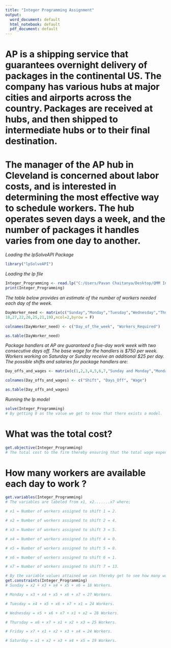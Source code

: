 ```yaml
---
title: "Integer Programming Assignment"
output:
  word_document: default
  html_notebook: default
  pdf_document: default
---
```

# AP is a shipping service that guarantees overnight delivery of packages in the continental US. The company has various hubs at major cities and airports across the country. Packages are received at hubs, and then shipped to intermediate hubs or to their final destination.

# The manager of the AP hub in Cleveland is concerned about labor costs, and is interested in determining the most effective way to schedule workers. The hub operates seven days a week, and the number of packages it handles varies from one day to another.


*Loading the lpSolveAPI Package*
```r
library("lpSolveAPI")
```

*Loading the lp file*
```r
Integer_Programming <- read.lp("C:/Users/Pavan Chaitanya/Desktop/QMM Integer Programming/AP.lp")
print(Integer_Programming)
```
*The table below provides an estimate of the number of workers needed each day of the week.*
```r
DayWorker_need <- matrix(c("Sunday","Monday","Tuesday","Wednesday","Thursday","Friday","Saturday",
18,27,22,26,25,21,19),ncol=2,byrow = F)

colnames(DayWorker_need) <- c("Day_of_the_week", "Workers_Required")

as.table(DayWorker_need)
```
*Package handlers at AP are guaranteed a five-day work week with two consecutive days off. The base wage for the handlers is $750 per week. Workers working on Saturday or Sunday receive an additional $25 per day. The possible shifts and salaries for package handlers are:*
```r
Day_offs_and_wages <- matrix(c(1,2,3,4,5,6,7,"Sunday and Monday","Monday and Tuesday","Tuesday and Wednesday","Wednesday and Thursday","Thursday and Friday","Friday and Saturday","Saturday and Sunday",                         "$775","$800","$800","$800","$800","$775","$750"),ncol=3,byrow=F)

colnames(Day_offs_and_wages) <- c("Shift", "Days_Off", "Wage")

as.table(Day_offs_and_wages)
```
*Running the lp model*
```r
solve(Integer_Programming)
# By getting 0 as the value we get to know that there exists a model.
```


# What was the total cost?
```r
get.objective(Integer_Programming)
# The total cost to the firm thereby ensuring that the total wage expenses are as low as possible and there are sufficient number of workers available each day to work is "25,675$".

```


# How many workers are available each day to work ?
```r
get.variables(Integer_Programming)
# The variables are labeled from x1, x2.......x7 where;

# x1 = Number of workers assigned to shift 1 = 2.

# x2 = Number of workers assigned to shift 2 = 4.

# x3 = Number of workers assigned to shift 3 = 5.

# x4 = Number of workers assigned to shift 4 = 0.

# x5 = Number of workers assigned to shift 5 = 8.

# x6 = Number of workers assigned to shift 6 = 1.

# x7 = Number of workers assigned to shift 7 = 13.

# By the variable values attained we can thereby get to see how many workers are available to work each day with respect to the objective function as well as the constraints framed by the organization.
get.constraints(Integer_Programming)
# Sunday = x2 + x3 + x4 + x5 + x6 = 18 Workers.

# Monday = x3 + x4 + x5 + x6 + x7 = 27 Workers.

# Tuesday = x4 + x5 + x6 + x7 + x1 = 24 Workers.

# Wednesday = x5 + x6 + x7 + x1 + x2 = 28 Workers.

# Thursday = x6 + x7 + x1 + x2 + x3 = 25 Workers.

# Friday = x7 + x1 + x2 + x3 + x4 = 24 Workers.

# Saturday = x1 + x2 + x3 + x4 + x5 = 19 Workers.
```

